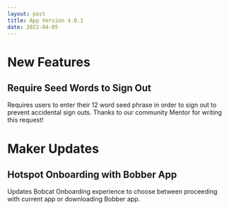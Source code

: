```yaml
---
layout: post
title: App Version 4.0.1
date: 2022-04-05
---
```


# New Features

## Require Seed Words to Sign Out

Requires users to enter their 12 word seed phrase in order to sign out to prevent accidental sign
outs. Thanks to our community Mentor for writing this request!

# Maker Updates

## Hotspot Onboarding with Bobber App

Updates Bobcat Onboarding experience to choose between proceeding with current app or downloading
Bobber app.
